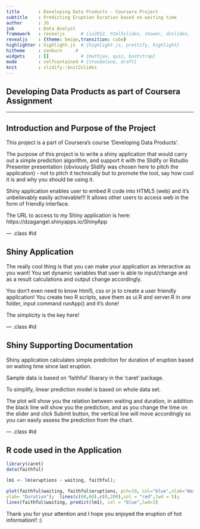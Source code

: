 ```yaml
---
title       : Developing Data Products - Coursera Project
subtitle    : Predicting Eruption Duration based on waiting time
author      : JG
job         : Data Analyst
framework   : revealjs      # {io2012, html5slides, shower, dzslides, ...}
revealjs    : {theme: beige,transition: cube}
highlighter : highlight.js  # {highlight.js, prettify, highlight}
hitheme     : zenburn     # 
widgets     : []            # {mathjax, quiz, bootstrap}
mode        : selfcontained # {standalone, draft}
knit        : slidify::knit2slides
---
```


## Developing Data Products as part of Coursera Assignment



---

## Introduction and Purpose of the Project

This project is a part of Coursera's course 'Developing Data Products'. 

The purpose of this project is to write a shiny application that would carry out a simple prediction algorithm, and support it with the Slidify or Rstudio Presenter presentation (obviously Slidify was chosen here to pitch the application) - not to pitch it technically but to promote the tool, say how cool it is and why you should be using it.


Shiny application enables user to embed R code into HTML5 (web) and it's unbelievably easily achievable!!! It allows other users to access web in the form of friendly interface. 

The URL to access to my Shiny application is here: https://dzagangel.shinyapps.io/ShinyApp


--- .class #id 

## Shiny Application
 
The really cool thing is that you can make your application as interactive as you want! You set dynamic variables that user is able to input/change and as a result calculations and output change accordingly.


You don't even need to know html5, css or js to create a user friendly application!
You create two R scripts, save them as ui.R and server.R in one folder, input command runApp() and it's done! 

The simplicity is the key here!

--- .class #id 

## Shiny Supporting Documentation

Shiny application calculates simple prediciton for duration of eruption based on waiting time since last eruption.       

Sample data is based on 'faithful' libarary in the 'caret' package. 

To simplify, linear prediction model is based on whole data set.


The plot will show you the relation between waiting and duration, in addition the black line will show you the prediction, and as you change the time on the slider and click Submit button, the vertical line will move accordingly so you can easily assess the prediction from the chart.

--- .class #id 

## R code used in the Application

 ```r
 library(caret)
data(faithful)

 ```

  ```r
lm1 <- lm(eruptions ~ waiting, faithful); 
 ```
   ```r
plot(faithful$waiting, faithful$eruptions, pch=19, col="blue",xlab="Waiting [mins]",
ylab= "Duration");  lines(c(60,60),c(0,200),col = "red",lwd = 5);
lines(faithful$waiting, predict(lm1), col = "blue",lwd=3)
 ```
 Thank you for your attention and I hope you enjoyed the eruption of hot information!! :)




